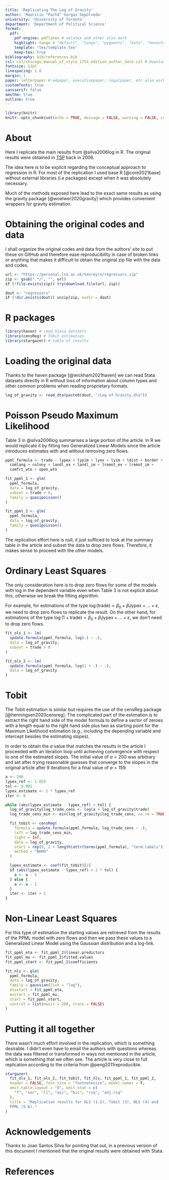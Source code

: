```yaml
---
title: 'Replicating The Log of Gravity'
author: 'Mauricio "Pachá" Vargas Sepúlveda'
university: 'University of Toronto'
department: 'Department of Political Science'
format:
  pdf:
    pdf-engine: pdflatex # xelatex and other also work
    highlight: tango # "default", "tango", "pygments", "kate", "monochrome", "espresso", "zenburn", "haddock"
    template: "tex/template.tex"
    keep-tex: true
bibliography: bib/references.bib
csl: csl/chicago_manual_of_style_17th_edition_author_date.csl # Download your specific csl file and refer to it in the line below (see https://www.zotero.org/styles/)
fontsize: 12pt
linespacing: 1.0
margin: 1
paper: letterpaper # a4paper, executivepaper, legalpaper, etc also works
customfonts: true
sansserif: false
amsthm: true
outline: true
---
```


```r
library(knitr)
knitr::opts_chunk$set(echo = TRUE, message = FALSE, warning = FALSE, cache = TRUE)
```

# About

Here I replicate the main results from @silva2006log in R. The original
results were obtained in [TSP](https://en.wikipedia.org/wiki/TSP_(econometrics_software))
back in 2006.

The idea here is to be explicit  regarding the conceptual approach to regression
in R. For most of the  replication I used base R [@core2021base] without
external libraries (i.e packages) except when it was absolutely necessary.

Much of the methods exposed here lead to the exact same results as using the
gravity package [@woelwer2020gravity] which provides convenient wrappers for
gravity  estimation.

# Obtaining the original codes and data

I shall organize the original codes and data from the authors' site to put
these on GitHub and therefore ease reproducibility in case of broken links
or anything that makes it difficult to obtain the original zip file with
the data and codes.

```r
url <- "https://personal.lse.ac.uk/tenreyro/regressors.zip"
zip <- gsub(".*/", "", url)
if (!file.exists(zip)) try(download.file(url, zip))

dout <- "regressors"
if (!dir.exists(dout)) unzip(zip, exdir = dout)
```

# R packages

```r
library(haven) # read Stata datasets
library(censReg) # Tobit estimation
library(stargazer) # table of results
```

# Loading the original data

Thanks to the haven package [@wickham2021haven] we can read Stata datasets 
directly in R without loss of information about column types and other common 
problems when reading proprietary formats.

```r
log_of_gravity <- read_dta(paste0(dout, "/Log of Gravity.dta"))
```

# Poisson Pseudo Maximum Likelihood

Table 3 in @silva2006log summarises a large portion of the article. In R we 
would replicate it by fitting two Generalized Linear Models since the article
introduces estimates with and without removing zero flows.

```r
ppml_formula <- trade ~ lypex + lypim + lyex + lyim + ldist + border +
  comlang + colony + landl_ex + landl_im + lremot_ex + lremot_im +
  comfrt_wto + open_wto

fit_ppml_1 <- glm(
  ppml_formula,
  data = log_of_gravity,
  subset = trade > 0,
  family = quasipoisson()
)

fit_ppml_2 <- glm(
  ppml_formula,
  data = log_of_gravity,
  family = quasipoisson()
)
```

The replication effort here is null, it just sufficed to look at the summary
table in the article and subset the data to drop zero flows. Therefore, it
makes sense to proceed with the other models.

# Ordinary Least Squares

The only consideration here is to drop zero flows for some of the models with 
log in the dependent variable even when Table 3 is not explicit about this, 
otherwise we break the fitting algorithm.

For example, for estimations of the type 
$\log(\text{trade}) = \beta_0 + \beta_1 \text{lypex} + \dots + \varepsilon,$
we need to drop zero flows to replicate the result. On the other hand, 
for estimations of the type 
$\log(1 + \text{trade}) = \beta_0 + \beta_1 \text{lypex} + \dots + \varepsilon,$
we don't need to drop zero flows.

```r
fit_ols_1 <- lm(
  update.formula(ppml_formula, log(.) ~ .),
  data = log_of_gravity,
  subset = trade > 0
)

fit_ols_2 <- lm(
  update.formula(ppml_formula, log(1 + .) ~ .),
  data = log_of_gravity
)
```

# Tobit

The Tobit estimation is similar but requires the use of the censReg package
[@henningsen2020censreg]. The complicated part of the estimation is to 
extract the right hand side of the model formula to define a vector of zeroes 
with a length equal to the right hand side plus two as starting point for the 
Maximum Likelihood estimation (e.g., including the depending variable and 
intercept besides the estimating slopes).

In order to obtain the $a$ value that matches the results in the article I
proceeded with an iteration loop until achieving convergence with respect to
one of the estimated slopes. The initial value of $a=200$ was arbitrary and
set after trying reasonable guesses that converge to the slopes in the original
article after 9 iterations for a final value of $a=159$.

```r
a <- 200
lypex_ref <- 1.058
tol <- 0.001
lypex_estimate <- 2 * lypex_ref
iter <- 0

while (abs(lypex_estimate - lypex_ref) > tol) {
  log_of_gravity$log_trade_cens <- log(a + log_of_gravity$trade)
  log_trade_cens_min <- min(log_of_gravity$log_trade_cens, na.rm = TRUE)

  fit_tobit <- censReg(
    formula = update.formula(ppml_formula, log_trade_cens ~ .),
    left = log_trade_cens_min,
    right = Inf,
    data = log_of_gravity,
    start = rep(0, 2 + length(attr(terms(ppml_formula), "term.labels"))),
    method = "BHHH"
  )

  lypex_estimate <- coef(fit_tobit)[2]
  if (abs(lypex_estimate - lypex_ref) > 2 * tol) {
    a <- a - 5
  } else {
    a <- a - 1
  }
  iter <- iter + 1
}
```

# Non-Linear Least Squares

For this type of estimation the starting values are retrieved from the results 
of the PPML model with zero flows and then we pass these values to a Generalized 
Linear Model using the Gaussian distribution and a log-link.

```r
fit_ppml_eta <- fit_ppml_2$linear.predictors
fit_ppml_mu <- fit_ppml_2$fitted.values
fit_ppml_start <- fit_ppml_2$coefficients

fit_nls <- glm(
  ppml_formula,
  data = log_of_gravity,
  family = gaussian(link = "log"),
  etastart = fit_ppml_eta,
  mustart = fit_ppml_mu,
  start = fit_ppml_start,
  control = list(maxit = 200, trace = FALSE)
)
```

# Putting it all together

There wasn't much effort involved in the replication, which is something
desirable. I didn't even have to email the authors with questions whereas
the data was filtered or transformed in ways not mentioned in the article, 
which is something that we often see. The article is very close to full
replication according to the criteria from @peng2011reproducible.

```r
stargazer(
  fit_ols_1, fit_ols_2, fit_tobit, fit_nls, fit_ppml_1, fit_ppml_2,
  header = FALSE, font.size = "footnotesize", model.names = F,
  omit.table.layout = "d", omit.stat = c(
    "f", "ser", "ll", "aic", "bic", "rsq", "adj.rsq"
  ),
  title = "Replication results for OLS (1-2), Tobit (3), NLS (4) and
  PPML (5-6)."
)
```

\newpage

# Acknowledgements

Thanks to Joao Santos Silva for pointing that out, in a previous version of this
document I mentioned that the original results were obtained with Stata.

# References
